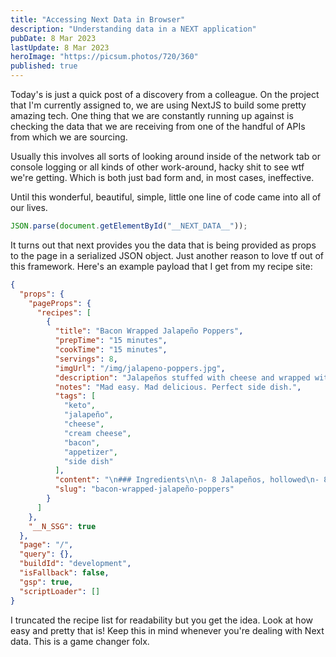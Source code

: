 ```yaml
---
title: "Accessing Next Data in Browser"
description: "Understanding data in a NEXT application"
pubDate: 8 Mar 2023
lastUpdate: 8 Mar 2023
heroImage: "https://picsum.photos/720/360"
published: true
---
```


Today's is just a quick post of a discovery from a colleague. On the project that I'm currently assigned to, we are using NextJS to build some pretty amazing tech. One thing that we are constantly running up against is checking the data that we are receiving from one of the handful of APIs from which we are sourcing.

Usually this involves all sorts of looking around inside of the network tab or console logging or all kinds of other work-around, hacky shit to see wtf we're getting. Which is both just bad form and, in most cases, ineffective.

Until this wonderful, beautiful, simple, little one line of code came into all of our lives.

```js
JSON.parse(document.getElementById("__NEXT_DATA__"));
```

It turns out that next provides you the data that is being provided as props to the page in a serialized JSON object. Just another reason to love tf out of this framework. Here's an example payload that I get from my recipe site:

```json
{
  "props": {
    "pageProps": {
      "recipes": [
        {
          "title": "Bacon Wrapped Jalapeño Poppers",
          "prepTime": "15 minutes",
          "cookTime": "15 minutes",
          "servings": 8,
          "imgUrl": "/img/jalapeno-poppers.jpg",
          "description": "Jalapeños stuffed with cheese and wrapped with bacon.",
          "notes": "Mad easy. Mad delicious. Perfect side dish.",
          "tags": [
            "keto",
            "jalapeño",
            "cheese",
            "cream cheese",
            "bacon",
            "appetizer",
            "side dish"
          ],
          "content": "\n### Ingredients\n\n- 8 Jalapeños, hollowed\n- 8oz Cream Cheese\n- 8oz shredded cheese of your choice\n- 8 slices bacon\n\n### Instructions\n\n1. Cut a \"T\" into one side of your Jalapeños and scoop out the seeds.\n1. In a bowl, mix cream cheese and shredded cheese until throughly mixed.\n1. Preheat air frier for 10 minutes at 400°\n1. Stuff each pepper with cheese mixture and wrap with one slice of bacon. Wrap the ends of the bacon underneath so they stay together.\n1. Cook for 15 minutes at 350°\n1. Eat them all in one sitting.\n",
          "slug": "bacon-wrapped-jalapeño-poppers"
        }
      ]
    },
    "__N_SSG": true
  },
  "page": "/",
  "query": {},
  "buildId": "development",
  "isFallback": false,
  "gsp": true,
  "scriptLoader": []
}
```

I truncated the recipe list for readability but you get the idea. Look at how easy and pretty that is! Keep this in mind whenever you're dealing with Next data. This is a game changer folx.
